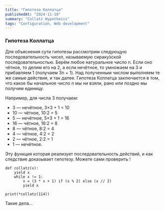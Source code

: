 ```yaml
---
title: "Гипотеза Коллатца"
publishedAt: "2024-11-10"
summary: "Collatz Hypothesis"
tags: "Configuration, Web development"
---
```


### Гипотеза Коллатца
Для объяснения сути гипотезы рассмотрим следующую последовательность чисел, 
называемую сираку́зской после́довательностью. Берём любое натуральное число n.
Если оно чётное, то делим его на 2, а если нечётное, то умножаем на 3 и прибавляем 1 
(получаем 3n + 1). Над полученным числом выполняем те же самые действия, и так далее.
Гипотеза Коллатца заключается в том, что какое бы начальное число n мы ни взяли, 
рано или поздно мы получим единицу.

Например, для числа 3 получаем:

- 3 — нечётное, 3×3 + 1 = 10
- 10 — чётное, 10:2 = 5
- 5 — нечётное, 5×3 + 1 = 16
- 16 — чётное, 16:2 = 8
- 8 — чётное, 8:2 = 4
- 4 — чётное, 4:2 = 2
- 2 — чётное, 2:2 = 1
- 1 — нечётное.


Эту функция которая реализует последовательность действий, и как следствие 
доказывает гипотезу.
Можете сами проверить !

```
def collatz(x):
    yield x
    while x != 1:
        x = (3 * x + 1) if (x % 2) else (x // 2)
        yield x

print(*collatz(114))
```


Такие дела...